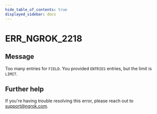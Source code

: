 ```yaml
---
hide_table_of_contents: true
displayed_sidebar: docs
---
```



# ERR_NGROK_2218

## Message

Too many entries for `FIELD`. You provided `ENTRIES` entries, but the limit is `LIMIT`.

<ErrorDetails error="err_ngrok_2218" />

## Further help

If you're having trouble resolving this error, please reach out to [support@ngrok.com](mailto:support@ngrok.com?subject=Help%20with%20ERR_NGROK_2218).
